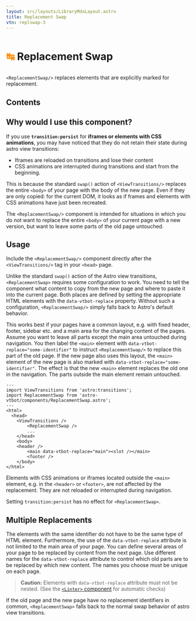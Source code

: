 ```yaml
---
layout: src/layouts/LibraryMdxLayout.astro
title: Replacement Swap
vtn: replswap-3
---
```


<h1 style="display: inline-block; view-transition-name: replswap-1"><span style="display:inline-block; view-transition-name:replswap-2; color: darkorange">↹</span> Replacement Swap</h1>



`<ReplacementSwap/>` replaces elements that are explicitly marked for replacement.

## Contents

## Why would I use this component?

If you use **`transition:persist`** for **iframes or elements with CSS animations**, you may have noticed that they do not retain their state during astro view transitions:

* Iframes are reloaded on transitions and lose their content
* CSS animations are interrupted during transitions and start from the beginning.

This is because the standard `swap()` action of `<ViewTransitions/>` replaces the entire `<body>` of your page with the body of the new page. Even if they are only copied: for the current DOM, it looks as if frames and elements with CSS animations have just been recreated. 

The `<ReplacementSwap/>` component is intended for situations in which you do not want to replace the entire `<body>` of your current page with a new version, but want to leave some parts of the old page untouched.

## Usage 

Include the `<ReplacementSwap/>` component directly after the `<ViewTransitions/>` tag in your `<head>` page.

Unlike the standard `swap()` action of the Astro view transitions, `<ReplacementSwap>` requires some configuration to work.  You need to tell the component what content to copy from the new page and where to paste it into the current page. Both places are defined by setting the appropriate HTML elements with the `data-vtbot-replace` property. Without such a configuration, `<ReplacementSwap/>` simply falls back to Astro's default behavior.


This works best if your pages have a common layout, e.g. with fixed header, footer, sidebar etc. and a main area for the changing content of the pages. Assume you want to leave all parts except the main area untouched during navigation. You then label the `<main>` element with `data-vtbot-replace="some-identifier"` to instruct `<ReplacementSwap/>` to replace this part of the old page. If the new page also uses this layout, the `<main>` element of the new page is also marked with `data-vtbot-replace="some-identifier"`. The effect is that the new `<main>` element replaces the old one in the navigation. The parts outside the main element remain untouched.

```astro title="Layout.astro" {3, 8, 13}
---
import ViewTransitions from 'astro:transitions';
import ReplacementSwap from 'astro-vtbot/components/ReplacementSwap.astro';
---
<html>
  <head>
    <ViewTransitions />
		<ReplacementSwap />
		...
	</head>
	<body>
    <header />
		<main data-vtbot-replace="main"><slot /></main>
		<footer />
	</body>
</html>
```

Elements with CSS animations or iframes located outside the `<main>` element, e.g. in the `<header>` or `<footer>`,  are not affected by the replacement. They are not reloaded or interrupted during navigation. 

Setting `transition:persist` has no effect for `<ReplacementSwap>`.

## Multiple Replacements
The elements with the same identifier do not have to be the same type of HTML element. Furthermore, the use of the `data-vtbot-replace` attribute is not limited to the main area of your page. You can define several areas of your page to be replaced by content from the next page. Use different names for the `data-vtbot-replace` attribute to control which old parts are to be replaced by which new content. The names you choose must be unique on each page.


> **Caution:** Elements with `data-vtbot-replace` attribute must not be nested. (See the [`<Linter>` component](/library/Linter/) for automatic checks)



If the old page and the new page have no replacement identifiers in common, `<ReplacementSwap>` falls back to the normal swap behavior of astro view transitions. 

